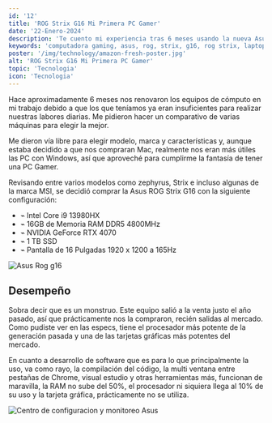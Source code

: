 ```yaml
---
id: '12'
title: 'ROG Strix G16 Mi Primera PC Gamer'
date: '22-Enero-2024'
description: 'Te cuento mi experiencia tras 6 meses usando la nueva Asus ROG Strix G16'
keywords: 'computadora gaming, asus, rog, strix, g16, rog strix, laptop gamer, rtx, rtx4070, intel, intel core i9, review de computadoras '
poster: '/img/technology/amazon-fresh-poster.jpg'
alt: 'ROG Strix G16 Mi Primera PC Gamer'
topic: 'Tecnologia'
icon: 'Tecnologia'
---
```


Hace aproximadamente 6 meses nos renovaron los equipos de cómputo en mi trabajo debido a que los que teníamos ya eran insuficientes para realizar nuestras labores diarias. Me pidieron hacer un comparativo de varias máquinas para elegir la mejor.

Me dieron vía libre para elegir modelo, marca y características y, aunque estaba decidido a que nos compraran Mac, realmente nos eran más útiles las PC con Windows, así que aproveché para cumplirme la fantasía de tener una PC Gamer.

Revisando entre varios modelos como zephyrus, Strix e incluso algunas de la marca MSI, se decidió comprar la Asus ROG Strix G16 con la siguiente configuración:

- ⌁ Intel Core i9 13980HX
- ⌁ 16GB de Memoria RAM DDR5 4800MHz
- ⌁ NVIDIA GeForce RTX 4070
- ⌁ 1 TB SSD
- ⌁ Pantalla de 16 Pulgadas 1920 x 1200 a 165Hz

![Asus Rog g16](/img/technology/ROG-Wallpaper-1.webp)

## Desempeño
Sobra decir que es un monstruo.
Este equipo salió a la venta justo el año pasado, así que prácticamente nos la compraron, recién salidas al mercado. Como pudiste ver en las especs, tiene el procesador más potente de la generación pasada y una de las tarjetas gráficas más potentes del mercado.

En cuanto a desarrollo de software que es para lo que principalmente la uso, va como rayo, la compilación del código, la multi ventana entre pestañas de Chrome, visual estudio y otras herramientas más, funcionan de maravilla, la RAM no sube del 50%, el procesador ni siquiera llega al 10% de su uso y la tarjeta gráfica, prácticamente no se utiliza.

![Centro de configuracion y monitoreo Asus](/img/technology/ROG-Armoury.png)